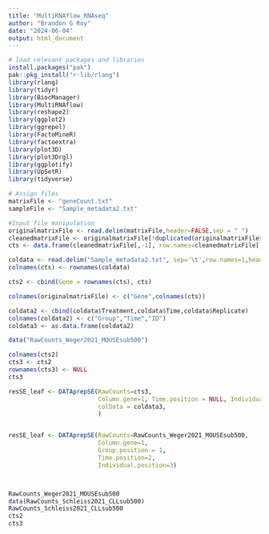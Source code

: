 ```yaml
---
title: "MultiRNAflow_RNAseq"
author: "Brandon G Roy"
date: "2024-06-04"
output: html_document
---
```


```r
# load relevant packages and libraries
install.packages("pak")
pak::pkg_install("r-lib/rlang")
library(rlang)
library(tidyr)
library(BiocManager)
library(MultiRNAflow)
library(reshape2)
library(ggplot2)
library(ggrepel)
library(FactoMineR)
library(factoextra)
library(plot3D)
library(plot3Drgl)
library(ggplotify)
library(UpSetR)
library(tidyverse)


```

```r
# Assign files
matrixFile <- "geneCount.txt"
sampleFile <- "Sample_metadata2.txt"

#Input file manipulation
originalmatrixFile <- read.delim(matrixFile,header=FALSE,sep = " ")
cleanedmatrixFile <- originalmatrixFile[!duplicated(originalmatrixFile$V1), ]
cts <- data.frame(cleanedmatrixFile[,-1], row.names=cleanedmatrixFile[,1])

coldata <- read.delim("Sample_metadata2.txt", sep='\t',row.names=1,header=TRUE )
colnames(cts) <- rownames(coldata)

cts2 <- cbind(Gene = rownames(cts), cts)

colnames(originalmatrixFile) <- c("Gene",colnames(cts))

coldata2 <- cbind(coldata$Treatment,coldata$Time,coldata$Replicate)
colnames(coldata2) <- c("Group","Time","ID")
coldata3 <- as.data.frame(coldata2)
```

```r
data("RawCounts_Weger2021_MOUSEsub500")

colnames(cts2)
cts3 <- cts2
rownames(cts3) <- NULL
cts3
```

```r
resSE_leaf <- DATAprepSE(RawCounts=cts3,
                         Column.gene=1, Time.position = NULL, Individual.position = NULL, Group.position = NULL,
                         colData = coldata3,
                         )


resSE_leaf <- DATAprepSE(RawCounts=RawCounts_Weger2021_MOUSEsub500,
                         Column.gene=1,
                         Group.position = 1,
                         Time.position=2,
                         Individual.position=3)



RawCounts_Weger2021_MOUSEsub500
data(RawCounts_Schleiss2021_CLLsub500)
RawCounts_Schleiss2021_CLLsub500
cts2
cts3
```

```r

```

```r

```

```r

```

```r

```

```r

```

